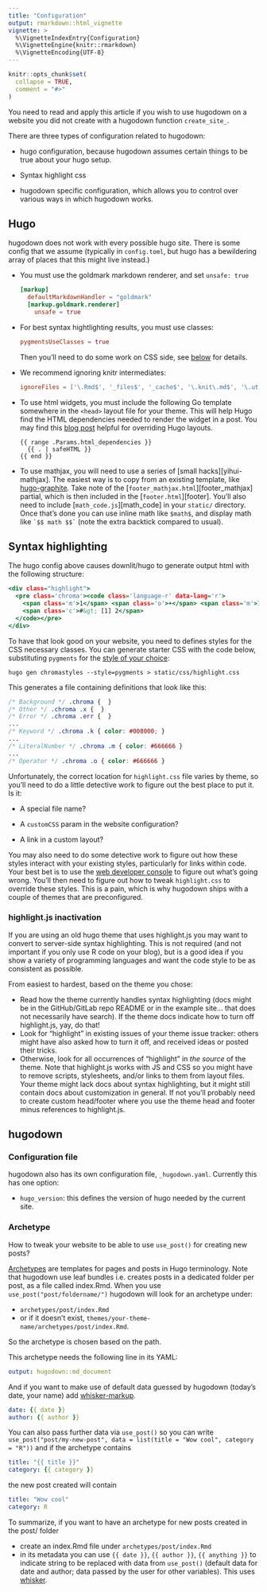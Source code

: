 ```yaml
---
title: "Configuration"
output: rmarkdown::html_vignette
vignette: >
  %\VignetteIndexEntry{Configuration}
  %\VignetteEngine{knitr::rmarkdown}
  %\VignetteEncoding{UTF-8}
---
```


```r
knitr::opts_chunk$set(
  collapse = TRUE,
  comment = "#>"
)
```

You need to read and apply this article if you wish to use hugodown on a website you did not create with a hugodown function `create_site_`.

There are three types of configuration related to hugodown:

-   hugo configuration, because hugodown assumes certain things to be true about your hugo setup.

-   Syntax highlight css

-   hugodown specific configuration, which allows you to control over various ways in which hugodown works.

## Hugo

hugodown does not work with every possible hugo site. There is some config that we assume (typically in `config.toml`, but hugo has a bewildering array of places that this might live instead.)

-   You must use the goldmark markdown renderer, and set `unsafe: true`

    ``` .toml
    [markup]
      defaultMarkdownHandler = "goldmark"
      [markup.goldmark.renderer]
        unsafe = true
    ```

-   For best syntax hightlighting results, you must use classes:

    ``` .toml
    pygmentsUseClasses = true
    ```

    Then you'll need to do some work on CSS side, see [below](#syntax-highlighting) for details.

-   We recommend ignoring knitr intermediates:

    ``` .toml
    ignoreFiles = ['\.Rmd$', '_files$', '_cache$', '\.knit\.md$', '\.utf8\.md$']
    ```

-   To use html widgets, you must include the following Go template somewhere in the `<head>` layout file for your theme. This will help Hugo find the HTML dependencies needed to render the widget in a post. You may find this [blog post](https://zwbetz.com/override-a-hugo-theme/) helpful for overriding Hugo layouts.

        {{ range .Params.html_dependencies }}
          {{ . | safeHTML }}
        {{ end }}

-   To use mathjax, you will need to use a series of [small hacks][yihui-mathjax]. The easiest way is to copy from an existing template, like [hugo-graphite](https://github.com/rstudio/hugo-graphite). Take note of the [`footer_mathjax.html`][footer\_mathjax] partial, which is then included in the [`footer.html`][footer]. You'll also need to include [`math_code.js`][math\_code] in your `static/` directory. Once that's done you can use inline math like `$math$`, and display math like `` `$$ math $$` `` (note the extra backtick compared to usual).

## Syntax highlighting {#syntax-highlighting}

The hugo config above causes downlit/hugo to generate output html with the following structure:

``` .html
<div class="highlight">
  <pre class='chroma'><code class='language-r' data-lang='r'>
    <span class='m'>1</span> <span class='o'>+</span> <span class='m'>1</span>
    <span class='c'>#&gt; [1] 2</span>
  </code></pre>
</div>
```

To have that look good on your website, you need to defines styles for the CSS necessary classes. You can generate starter CSS with the code below, substituting `pygments` for the [style of your choice](https://xyproto.github.io/splash/docs/longer/all.html):

    hugo gen chromastyles --style=pygments > static/css/highlight.css

This generates a file containing definitions that look like this:

``` .css
/* Background */ .chroma {  }
/* Other */ .chroma .x {  }
/* Error */ .chroma .err {  }
...
/* Keyword */ .chroma .k { color: #008000; }
...
/* LiteralNumber */ .chroma .m { color: #666666 }
...
/* Operator */ .chroma .o { color: #666666 }
```

Unfortunately, the correct location for `highlight.css` file varies by theme, so you'll need to do a little detective work to figure out the best place to put it. Is it:

-   A special file name?

-   A `customCSS` param in the website configuration?

-   A link in a custom layout?

You may also need to do some detective work to figure out how these styles interact with your existing styles, particularly for links within code. Your best bet is to use the [web developer console](https://developer.mozilla.org/en-US/docs/Tools/Web_Console/Opening_the_Web_Console) to figure out what's going wrong. You'll then need to figure out how to tweak `highlight.css` to override these styles. This is a pain, which is why hugodown ships with a couple of themes that are preconfigured.

### highlight.js inactivation

If you are using an old hugo theme that uses highlight.js you may want to convert to server-side syntax highlighting. This is not required (and not important if you only use R code on your blog), but is a good idea if you show a variety of programming languages and want the code style to be as consistent as possible.

From easiest to hardest, based on the theme you chose:

-   Read how the theme currently handles syntax highlighting (docs might be in the GitHub/GitLab repo README or in the example site... that does not necessarily have search). If the theme docs indicate how to turn off highlight.js, yay, do that!
-   Look for "highlight" in existing issues of your theme issue tracker: others might have also asked how to turn it off, and received ideas or posted their tricks.
-   Otherwise, look for all occurrences of "highlight" in *the source* of the theme. Note that highlight.js works with JS and CSS so you might have to remove scripts, stylesheets, and/or links to them from layout files. Your theme might lack docs about syntax highlighting, but it might still contain docs about customization in general. If not you'll probably need to create custom head/footer where you use the theme head and footer minus references to highlight.js.

## hugodown

### Configuration file

hugodown also has its own configuration file, `_hugodown.yaml`. Currently this has one option:

-   `hugo_version`: this defines the version of hugo needed by the current site.

### Archetype

How to tweak your website to be able to use `use_post()` for creating new posts?

[Archetypes](https://gohugo.io/content-management/archetypes/) are templates for pages and posts in Hugo terminology.
Note that hugodown use leaf bundles i.e. creates posts in a dedicated folder per post, as a file called index.Rmd.
When you use `use_post("post/foldername/")` hugodown will look for an archetype under:

* `archetypes/post/index.Rmd`
* or if it doesn't exist, `themes/your-theme-name/archetypes/post/index.Rmd`.

So the archetype is chosen based on the path.

This archetype needs the following line in its YAML:

```yaml
output: hugodown::md_document
```

And if you want to make use of default data guessed by hugodown (today's date, your name) add [whisker-markup](https://github.com/edwindj/whisker).

```yaml
date: {{ date }}
author: {{ author }}
```

You can also pass further data via `use_post()` so you can write `use_post("post/my-new-post", data = list(title = "Wow cool", category = "R"))` and if the archetype contains

```yaml
title: "{{ title }}"
category: {{ category }}
```

the new post created will contain

```yaml
title: "Wow cool"
category: R
```

To summarize, if you want to have an archetype for new posts created in the post/ folder 

* create an index.Rmd file under `archetypes/post/index.Rmd`
* in its metadata you can use `{{ date }}`, `{{ author }}`, `{{ anything }}` to indicate string to be replaced with data from `use_post()` (default data for date and author; data passed by the user for other variables). This uses [whisker](https://github.com/edwindj/whisker).

